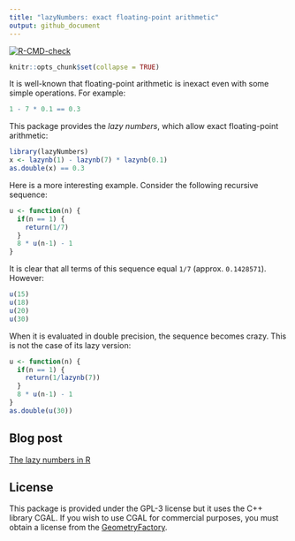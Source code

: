 ```yaml
---
title: "lazyNumbers: exact floating-point arithmetic"
output: github_document
---
```


<!-- badges: start -->
[![R-CMD-check](https://github.com/stla/lazyNumbers/actions/workflows/R-CMD-check.yaml/badge.svg)](https://github.com/stla/lazyNumbers/actions/workflows/R-CMD-check.yaml)
<!-- badges: end -->

```r
knitr::opts_chunk$set(collapse = TRUE)
```

It is well-known that floating-point arithmetic is inexact even with some 
simple operations. For example:

```r
1 - 7 * 0.1 == 0.3
```

This package provides the *lazy numbers*, which allow exact floating-point 
arithmetic:

```r
library(lazyNumbers)
x <- lazynb(1) - lazynb(7) * lazynb(0.1)
as.double(x) == 0.3
```

Here is a more interesting example. Consider the following recursive sequence:

```r
u <- function(n) {
  if(n == 1) {
    return(1/7)
  }
  8 * u(n-1) - 1
}
```

It is clear that all terms of this sequence equal `1/7` (approx. `0.1428571`). 
However:

```r
u(15)
u(18)
u(20)
u(30)
```

When it is evaluated in double precision, the sequence becomes crazy. This is 
not the case of its lazy version:

```r
u <- function(n) {
  if(n == 1) {
    return(1/lazynb(7))
  }
  8 * u(n-1) - 1
}
as.double(u(30))
```


## Blog post

[The lazy numbers in R](https://laustep.github.io/stlahblog/posts/lazyNumbers.html)


## License

This package is provided under the GPL-3 license but it uses the C++ library 
CGAL. If you wish to use CGAL for commercial purposes, you must obtain a 
license from the [GeometryFactory](https://geometryfactory.com).
